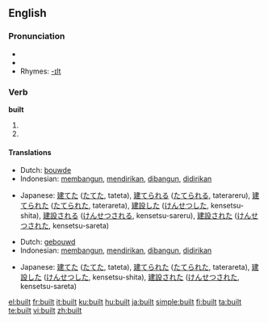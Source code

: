 ==English==

{{rank|meeting|corner|spite|900|built|lower|lead|wouldn't}}

===Pronunciation===
* {{IPA|/'bɪlt/}}
* {{audio|en-us-built.ogg|Audio (US)}}
* Rhymes: [[Rhymes:English:-ɪlt|-ɪlt]]

===Verb===
'''built'''

#{{simple past of|[[build]]}}
#{{past participle of|[[build]]}}

====Translations====
{{trans-top|simple past of build}}
* Dutch: [[bouwde]]
* Indonesian: [[bangun|membangun]], [[diri|mendirikan]], [[bangun|dibangun]], [[diri|didirikan]]
{{trans-mid}}
* Japanese: [[建てた]] ([[たてた]], tateta), [[建てられる]] ([[たてられる]], taterareru), [[建てられた]] ([[たてられた]], taterareta), [[建設]]した ([[けんせつ]]した, kensetsu-shita), [[建設]]される ([[けんせつ]]される, kensetsu-sareru), [[建設]]された ([[けんせつ]]された, kensetsu-sareta)
{{trans-bottom}}

{{trans-top|past participle of build}}
* Dutch: [[gebouwd]]
* Indonesian: [[bangun|membangun]], [[diri|mendirikan]], [[bangun|dibangun]], [[diri|didirikan]]
{{trans-mid}}
* Japanese: [[建てた]] ([[たてた]], tateta), [[建てられた]] ([[たてられた]], taterareta), [[建設]]した ([[けんせつ]]した, kensetsu-shita), [[建設]]された ([[けんせつ]]された, kensetsu-sareta)
{{trans-bottom}}

[[el:built]]
[[fr:built]]
[[it:built]]
[[ku:built]]
[[hu:built]]
[[ja:built]]
[[simple:built]]
[[fi:built]]
[[ta:built]]
[[te:built]]
[[vi:built]]
[[zh:built]]